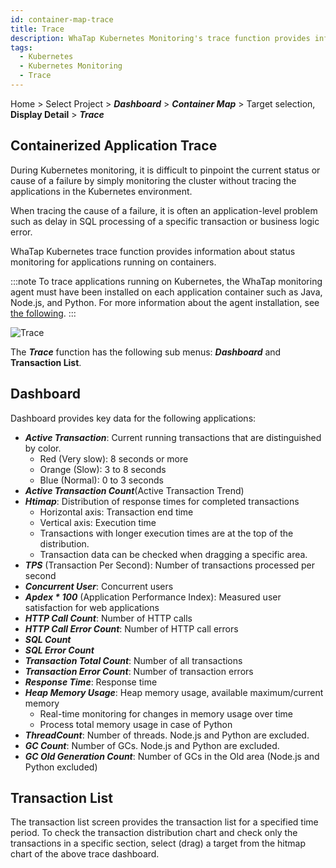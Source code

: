 ```yaml
---
id: container-map-trace
title: Trace
description: WhaTap Kubernetes Monitoring's trace function provides information about status monitoring for applications running on containers.
tags:
  - Kubernetes
  - Kubernetes Monitoring
  - Trace
---
```


Home > Select Project > **_Dashboard_** > **_Container Map_** > Target selection, **Display Detail** > **_Trace_**

## Containerized Application Trace

During Kubernetes monitoring, it is difficult to pinpoint the current status or cause of a failure by simply monitoring the cluster without tracing the applications in the Kubernetes environment.

When tracing the cause of a failure, it is often an application-level problem such as delay in SQL processing of a specific transaction or business logic error.

WhaTap Kubernetes trace function provides information about status monitoring for applications running on containers.

:::note
To trace applications running on Kubernetes, the WhaTap monitoring agent must have been installed on each application container such as Java, Node.js, and Python. For more information about the agent installation, see [the following](install-application-agent).
:::

![Trace](https://img.whatap.io/media/images/whatap_kubernetes_container_map_trace_example.png)

The **_Trace_** function has the following sub menus: **_Dashboard_** and **Transaction List**.

## Dashboard

Dashboard provides key data for the following applications:

-   **_Active Transaction_**: Current running transactions that are distinguished by color.
    -   Red (Very slow): 8 seconds or more
    -   Orange (Slow): 3 to 8 seconds
    -   Blue (Normal): 0 to 3 seconds
-   **_Active Transaction Count_**(Active Transaction Trend)
-   **_Htimap_**: Distribution of response times for completed transactions
    -   Horizontal axis: Transaction end time
    -   Vertical axis: Execution time
    -   Transactions with longer execution times are at the top of the distribution.
    -   Transaction data can be checked when dragging a specific area.
-   **_TPS_** (Transaction Per Second): Number of transactions processed per second
-   **_Concurrent User_**: Concurrent users
-   **_Apdex \* 100_** (Application Performance Index): Measured user satisfaction for web applications
-   **_HTTP Call Count_**: Number of HTTP calls
-   **_HTTP Call Error Count_**: Number of HTTP call errors
-   **_SQL Count_**
-   **_SQL Error Count_**
-   **_Transaction Total Count_**: Number of all transactions
-   **_Transaction Error Count_**: Number of transaction errors
-   **_Response Time_**: Response time
-   **_Heap Memory Usage_**: Heap memory usage, available maximum/current memory
    -   Real-time monitoring for changes in memory usage over time
    -   Process total memory usage in case of Python
-   **_ThreadCount_**: Number of threads. Node.js and Python are excluded.
-   **_GC Count_**: Number of GCs. Node.js and Python are excluded.
-   **_GC Old Generation Count_**: Number of GCs in the Old area (Node.js and Python excluded)

## Transaction List

The transaction list screen provides the transaction list for a specified time period. To check the transaction distribution chart and check only the transactions in a specific section, select (drag) a target from the hitmap chart of the above trace dashboard.
